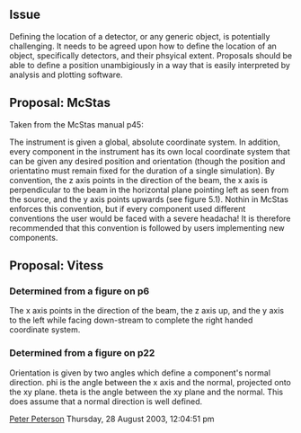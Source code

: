==Issue==
Defining the location of a detector, or any generic object, is potentially challenging. It needs to be agreed upon how to define the location of an object, specifically detectors, and their phsyical extent. Proposals should be able to define a position unambigiously in a way that is easily interpreted by analysis and plotting software.

==Proposal: McStas==
Taken from the McStas manual p45:

The instrument is given a global, absolute coordinate system. In addition, every component in the instrument has its own local coordinate system that can be given any desired position and orientation (though the position and orientatino must remain fixed for the duration of a single simulation). By convention, the z axis points in the direction of the beam, the x axis is perpendicular to the beam in the horizontal plane pointing left as seen from the source, and the y axis points upwards (see figure 5.1). Nothin in McStas enforces this convention, but if every component used different conventions the user would be faced with a severe headacha! It is therefore recommended that this convention is followed by users implementing new components.

==Proposal: Vitess==
===Determined from a figure on p6===

The x axis points in the direction of the beam, the z axis up, and the y axis to the left while facing down-stream to complete the right handed coordinate system.

===Determined from a figure on p22===
Orientation is given by two angles which define a component's normal direction. phi is the angle between the x axis and the normal, projected onto the xy plane. theta is the angle between the xy plane and the normal. This does assume that a normal direction is well defined.

[[Pfpeterson|Peter Peterson]] Thursday, 28 August 2003, 12:04:51 pm